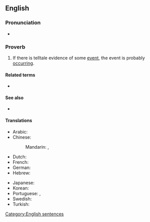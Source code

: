 ==English==

===Pronunciation===
* {{audio|en|en-au-where there's smoke, there's fire.ogg|Audio (AU)}}

===Proverb===
{{en-proverb}}

# {{lb|en|UK|US|Australia|Canada|NZ}} If there is telltale evidence of some [[event]], the event is probably [[occurring]].

====Related terms====
* {{l|en|no smoke without fire}}

====See also====
* {{l|en|where's the fire}}

====Translations====
{{trans-top|if there is telltale evidence of some event, the event is probably occurring}}
* Arabic: {{t|ar|أَيْنَمَا يُوجَدُ دُخَان، تُوجَدُ نَار}}
* Chinese:
*: Mandarin: {{t+|cmn|無風不起浪}}, {{t+|cmn|无风不起浪|tr=wú fēng bù qǐ làng}}
* Dutch: {{t|nl|waar rook is is vuur}}
* French: {{t+|fr|il n’y a pas de fumée sans feu}}
* German: {{t+|de|wo Rauch ist, ist auch Feuer}}
* Hebrew: {{t+|he|אֵין עָשָׁן בְּלִי אֵשׁ|tr=ēn 'ashán bli esh}}
{{trans-mid}}
* Japanese: {{t+|ja|火のないところに煙は立たない|tr=hi no nai tokoro ni kemuri wa tatanai}}
* Korean: {{t|ko|아니 땐 굴뚝에 연기 나랴}}
* Portuguese: {{t|pt|onde há fumaça, há fogo}} {{qualifier|Brazil}}, {{t|pt|onde há fumo, há fogo}} {{qualifier|Portugal}}
* Swedish: {{t|sv|ingen rök utan eld}}
* Turkish: {{t|tr|ateş olmayan yerden duman çıkmaz}}
{{trans-bottom}}

[[Category:English sentences]]